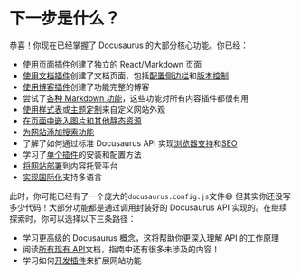 # 下一步是什么？

恭喜！你现在已经掌握了 Docusaurus 的大部分核心功能。你已经：

- [使用页面插件](./creating-pages.mdx)创建了独立的 React/Markdown 页面
- [使用文档插件](./docs/docs-introduction.mdx)创建了文档页面，包括[配置侧边栏](./docs/sidebar/index.mdx)和[版本控制](./docs/versioning.mdx)
- [使用博客插件](../blog.mdx)创建了功能完整的博客
- 尝试了[各种 Markdown 功能](./markdown-features/markdown-features-intro.mdx)，这些功能对所有内容插件都很有用
- [使用样式表](../styling-layout.mdx)或[主题定制](../swizzling.mdx)来自定义网站外观
- [在页面中嵌入图片和其他静态资源](../static-assets.mdx)
- [为网站添加搜索功能](../search.mdx)
- 了解了如何通过标准 Docusaurus API 实现[浏览器支持](../browser-support.mdx)和[SEO](../seo.mdx)
- 学习了[单个插件](../using-plugins.mdx)的安装和配置方法
- [将网站部署](../deployment.mdx)到内容托管平台
- [实现国际化](../i18n/i18n-tutorial.mdx)支持多语言

此时，你可能已经有了一个庞大的`docusaurus.config.js`文件😄 但其实你还没写多少代码！大部分功能都是通过调用封装好的 Docusaurus API 实现的。在继续探索时，你可以选择以下三条路径：

- 学习更高级的 Docusaurus 概念，这将帮助你更深入理解 API 的工作原理
- 阅读[所有现有 API](../docusaurus-core.mdx)文档，指南中还有很多未涉及的内容！
- 学习如何[开发插件](../api/plugin-methods/README.mdx)来扩展网站功能